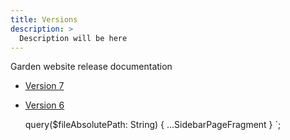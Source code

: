 ```yaml
---
title: Versions
description: >
  Description will be here
---
```


Garden website release documentation

- [Version 7](https://606fa12ea4f2996a9cfd97aa--zendeskgarden.netlify.app/)
- [Version 6](https://606f9e155f932060ab2899e8--zendeskgarden.netlify.app/)


  query($fileAbsolutePath: String) {
    ...SidebarPageFragment
  }
`;
